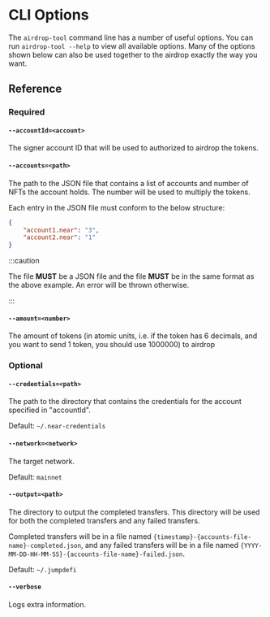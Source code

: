 
# CLI Options

The `airdrop-tool` command line has a number of useful options. You can run `airdrop-tool --help` to view all available options. Many of the options shown below can also be used together to the airdrop exactly the way you want.

## Reference

<TOCInline
  maxHeadingLevel={4}
  toc={toc}
/>

### Required

#### `--accountId=<account>`

The signer account ID that will be used to authorized to airdrop the tokens.

#### `--accounts=<path>`

The path to the JSON file that contains a list of accounts and number of NFTs the account holds. The number will be used to multiply the tokens.

Each entry in the JSON file must conform to the below structure:

```json
{
    "account1.near": "3",
    "account2.near": "1"
}
```

:::caution

The file **MUST** be a JSON file and the file **MUST** be in the same format as the above example. An error will be thrown otherwise.

:::

#### `--amount=<number>`

The amount of tokens (in atomic units, i.e. if the token has 6 decimals, and you want to send 1 token, you should use 1000000) to airdrop

### Optional

#### `--credentials=<path>`

The path to the directory that contains the credentials for the account specified in "accountId".

Default: `~/.near-credentials`

#### `--network=<network>`

The target network.

Default: `mainnet`

#### `--output=<path>`

The directory to output the completed transfers. This directory will be used for both the completed transfers and any failed transfers.

Completed transfers will be in a file named `{timestamp}-{accounts-file-name}-completed.json`, and any failed transfers will be in a file named `{YYYY-MM-DD-HH-MM-SS}-{accounts-file-name}-failed.json`.

Default: `~/.jumpdefi`

#### `--verbose`

Logs extra information.
